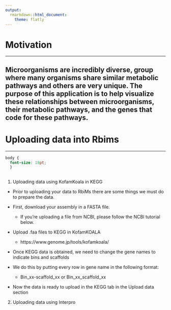 ```yaml
---
output: 
  rmarkdown::html_document:
    theme: flatly
---
```



# Motivation

***
## Microorganisms are incredibly diverse,  group where many organisms share similar metabolic pathways and others are very unique. The purpose of this application is to help visualize these relationships between microorganisms, their metabolic pathways, and the genes that code for these pathways. 


# Uploading data into Rbims

***
```css

body {
  font-size: 18pt;
  }
  

```
1. Uploading data using KofamKoala in KEGG
 
+ Prior to uploading your data to RbiMs there are some things we must do to prepare the data. 
 
+ First, download your assembly in a FASTA file. 
  + If you're uploading a file from NCBI, please follow the NCBI tutorial below.
+ Upload .faa files to KEGG in KofamKOALA
  + https://www.genome.jp/tools/kofamkoala/
+ Once KEGG data is obtained, we need to change the gene names to indicate bins and scaffolds
+ We do this by putting every row in gene name in the following format:
  + Bin_xx-scaffold_xx or Bin_xx_scaffold_xx
+ Now the data is ready to upload in the KEGG tab in the Upload data section
2. Uploading data using Interpro
  
</font>


```r

```


